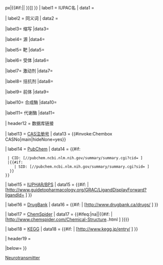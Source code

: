 <includeonly>{{infobox
|above= {{{name}}}
|aboveclass = navbox-title
|image={{#if:{{{img|}}} | [[Image:{{{img}}}|{{#ifeq:{{lc:{{{Landscape|}}}}}|yes|{{min|300|{{{Img_size|}}}}}x200|{{min|220|{{{Img_size|}}}}}}}px|{{#if:{{{common name|}}}|{{{common name}}}|{{{catalog number}}} }}]]
}}
| label1 = IUPAC名
| data1 = {{{IUPACName}}}

| label2 = 同义词
|  data2 = {{{synonyms|}}}

|label3= 缩写
|data3= {{{abbrev}}}

|label4= 源
|data4= {{{sources|}}}

|label5= 靶
|data5= {{{targets|}}}

|label6= 受体
|data6= {{{receptors|}}}

|label7= 激动剂
|data7= {{{agonists|}}}

|label8= 拮抗剂
|data8= {{{antagonists|}}}

|label9= 前体
|data9= {{{precursor|}}}

|label10= 合成酶
|data10= {{{synth|}}}

|label11= 代谢酶
|data11= {{{breakdown|}}}

<!--

 IDENTIFIERS ----- ----- ----- ----- ----- ----- ----- ----- ----- ----- -->
| header12 = 数据库链接

| label13 = [[CAS注册号]]
|  data13 = {{#invoke:Chembox CASNo|main|hideNone=yes}}

| label14 = [[PubChem]]
|  data14 = {{#if:{{{PubChem|}}}
  | CID: <span class="reflink plainlinks nourlexpansion">[//pubchem.ncbi.nlm.nih.gov/summary/summary.cgi?cid={{{PubChem}}} {{{PubChem}}}]</span>
  |{{#if:{{{PubChemSubstance|}}}
     | SID: <span class="reflink plainlinks nourlexpansion">[//pubchem.ncbi.nlm.nih.gov/summary/summary.cgi?sid={{{PubChemSubstance}}} {{{PubChemSubstance}}}]</span>
   }}
 }}

| label15 = [[IUPHAR/BPS]]
|  data15 = {{#if:{{{IUPHAR_ligand|}}} | <span class="reflink plainlinks nourlexpansion">[http://www.guidetopharmacology.org/GRAC/LigandDisplayForward?ligandId={{{IUPHAR_ligand}}} {{{IUPHAR_ligand}}}]</span> }}

| label16 = [[DrugBank]]
|  data16 = {{#if:{{{DrugBank|}}} | <span class="reflink plainlinks nourlexpansion">[http://www.drugbank.ca/drugs/{{{DrugBank}}} {{{DrugBank}}}]</span>{{{DrugBank_Ref|}}} }}

| label17 = [[ChemSpider]]
|  data17 = {{#ifeq:{{lc:{{{ChemSpiderID|}}}}}|na||{{#if:{{{ChemSpiderID|}}} | <span class="reflink plainlinks nourlexpansion">[http://www.chemspider.com/Chemical-Structure.{{{ChemSpiderID}}}.html {{{ChemSpiderID}}}]</span>{{{ChemSpiderID_Ref|}}} }}}}

| label18 = [[KEGG]]
|  data18 = {{#if:{{{KEGG|}}} | <span class="reflink plainlinks nourlexpansion">[http://www.kegg.jp/entry/{{{KEGG}}} {{{KEGG}}}]</span>{{{KEGG_Ref|}}} }}

| header19 = {{{module|}}}

|below= {{{footnotes|}}}
}}</includeonly><noinclude>
{{documentation| content = 
== 用法 ==
{{Infobox neurotransmitter
|name = Acetylcholine
| IUPACName = 2-Acetoxy-''N'',''N'',''N''-trimethylethanaminium
|synonyms = Vagusstoff
|abbrev = ACh
|img = Acetylcholine.svg
|sources = many
|targets = many
|receptors = nicotinic; muscarinic
|agonists = [[nicotine]]
|antagonists = [[curare]]
|precursor = [[choline]]
|synth = [[Choline acetyltransferase|Choline Acetyltransferase]] (ChAT)
|breakdown = [[Acetylcholinesterase|Acetylcholine Esterase]] (AChE)
| CAS_number_Ref = {{cascite|correct|CAS}}
| CAS_number =51-84-3
| PubChem=187
| ChemSpiderID_Ref = {{chemspidercite|correct|chemspider}}
| ChemSpiderID = 182
| KEGG_Ref = {{keggcite|changed|kegg}}
| KEGG = C01996
| DrugBank_Ref = {{drugbankcite|correct|drugbank}}
| DrugBank = EXPT00412
|footnotes = 
}}
<pre style="overflow: auto">
{{Infobox neurotransmitter
|name = (name of neurotransmitter)
| IUPACName = (formal IUPAC name)
|synonyms = Vagusstoff
|abbrev = (abbreviated name)
|img = (image of molecular structure)
|sources = (areas containing neurons that use it)
|targets = (areas receiving projections that use it)
|receptors = (list of receptor types)
|agonists = (list of important agonists)
|antagonists = (list of important antagonists)
|precursor = (metabolic precursor)
|synth = (synthesizing enzyme)
|breakdown = (metabolizing enzyme)
| CAS_number_Ref = {{cascite|correct|CAS}}
| CAS_number = (CAS number)
| PubChem= (PubChem ID)
| ChemSpiderID_Ref = {{chemspidercite|correct|chemspider}}
| ChemSpiderID = (ChemSpider ID number)
| KEGG_Ref = {{keggcite|changed|kegg}}
| KEGG = (KEGG identifier)
| DrugBank_Ref = {{drugbankcite|correct|drugbank}}
| DrugBank = (DrugBank identifier)
|footnotes = 
}}
</pre>
}}
[[Category:Biology infobox templates|Neurotransmitter]]

</noinclude>